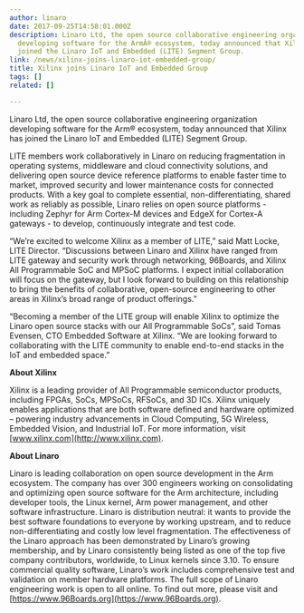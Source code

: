 ```yaml
---
author: linaro
date: 2017-09-25T14:58:01.000Z
description: Linaro Ltd, the open source collaborative engineering organization
  developing software for the ArmÂ® ecosystem, today announced that Xilinx has
  joined the Linaro IoT and Embedded (LITE) Segment Group.
link: /news/xilinx-joins-linaro-iot-embedded-group/
title: Xilinx joins Linaro IoT and Embedded Group
tags: []
related: []

---
```


Linaro Ltd, the open source collaborative engineering organization developing software for the Arm® ecosystem, today announced that Xilinx has joined the Linaro IoT and Embedded (LITE) Segment Group.

LITE members work collaboratively in Linaro on reducing fragmentation in operating systems, middleware and cloud connectivity solutions, and delivering open source device reference platforms to enable faster time to market, improved security and lower maintenance costs for connected products. With a key goal to complete essential, non-differentiating, shared work as reliably as possible, Linaro relies on open source platforms - including Zephyr for Arm Cortex-M devices and EdgeX for Cortex-A gateways - to develop, continuously integrate and test code.

“We’re excited to welcome Xilinx as a member of LITE,” said Matt Locke, LITE Director. “Discussions between Linaro and Xilinx have ranged from LITE gateway and security work through networking, 96Boards, and Xilinx All Programmable SoC and MPSoC platforms. I expect initial collaboration will focus on the gateway, but I look forward to building on this relationship to bring the benefits of collaborative, open-source engineering to other areas in Xilinx’s broad range of product offerings.”

“Becoming a member of the LITE group will enable Xilinx to optimize the Linaro open source stacks with our All Programmable SoCs”, said Tomas Evensen, CTO Embedded Software at Xilinx. “We are looking forward to collaborating with the LITE community to enable end-to-end stacks in the IoT and embedded space.”

**About Xilinx**

Xilinx is a leading provider of All Programmable semiconductor products, including FPGAs, SoCs, MPSoCs, RFSoCs, and 3D ICs. Xilinx uniquely enables applications that are both software defined and hardware optimized – powering industry advancements in Cloud Computing, 5G Wireless, Embedded Vision, and Industrial IoT. For more information, visit [www.xilinx.com](http://www.xilinx.com).

**About Linaro**

Linaro is leading collaboration on open source development in the Arm ecosystem. The company has over 300 engineers working on consolidating and optimizing open source software for the Arm architecture, including developer tools, the Linux kernel, Arm power management, and other software infrastructure. Linaro is distribution neutral: it wants to provide the best software foundations to everyone by working upstream, and to reduce non-differentiating and costly low level fragmentation. The effectiveness of the Linaro approach has been demonstrated by Linaro’s growing membership, and by Linaro consistently being listed as one of the top five company contributors, worldwide, to Linux kernels since 3.10.
To ensure commercial quality software, Linaro’s work includes comprehensive test and validation on member hardware platforms. The full scope of Linaro engineering work is open to all online. To find out more, please visit []() and [https://www.96Boards.org](https://www.96Boards.org).
